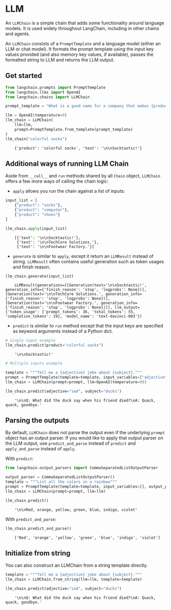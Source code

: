 # LLM

An `LLMChain` is a simple chain that adds some functionality around language models. It is used widely throughout LangChain, including in other chains and agents.

An `LLMChain` consists of a `PromptTemplate` and a language model (either an LLM or chat model). It formats the prompt template using the input key values provided (and also memory key values, if available), passes the formatted string to LLM and returns the LLM output.

## Get started

```python
from langchain.prompts import PromptTemplate
from langchain.llms import OpenAI
from langchain.chains import LLMChain

prompt_template = "What is a good name for a company that makes {product}?"

llm = OpenAI(temperature=0)
llm_chain = LLMChain(
    llm=llm,
    prompt=PromptTemplate.from_template(prompt_template)
)
llm_chain("colorful socks")
```

<CodeOutputBlock lang="python">

```
    {'product': 'colorful socks', 'text': '\n\nSocktastic!'}
```

</CodeOutputBlock>

## Additional ways of running LLM Chain

Aside from `__call__` and `run` methods shared by all `Chain` object, `LLMChain` offers a few more ways of calling the chain logic:

- `apply` allows you run the chain against a list of inputs:


```python
input_list = [
    {"product": "socks"},
    {"product": "computer"},
    {"product": "shoes"}
]

llm_chain.apply(input_list)
```

<CodeOutputBlock lang="python">

```
    [{'text': '\n\nSocktastic!'},
     {'text': '\n\nTechCore Solutions.'},
     {'text': '\n\nFootwear Factory.'}]
```

</CodeOutputBlock>

- `generate` is similar to `apply`, except it return an `LLMResult` instead of string. `LLMResult` often contains useful generation such as token usages and finish reason.


```python
llm_chain.generate(input_list)
```

<CodeOutputBlock lang="python">

```
    LLMResult(generations=[[Generation(text='\n\nSocktastic!', generation_info={'finish_reason': 'stop', 'logprobs': None})], [Generation(text='\n\nTechCore Solutions.', generation_info={'finish_reason': 'stop', 'logprobs': None})], [Generation(text='\n\nFootwear Factory.', generation_info={'finish_reason': 'stop', 'logprobs': None})]], llm_output={'token_usage': {'prompt_tokens': 36, 'total_tokens': 55, 'completion_tokens': 19}, 'model_name': 'text-davinci-003'})
```

</CodeOutputBlock>

- `predict` is similar to `run` method except that the input keys are specified as keyword arguments instead of a Python dict.


```python
# Single input example
llm_chain.predict(product="colorful socks")
```

<CodeOutputBlock lang="python">

```
    '\n\nSocktastic!'
```

</CodeOutputBlock>


```python
# Multiple inputs example

template = """Tell me a {adjective} joke about {subject}."""
prompt = PromptTemplate(template=template, input_variables=["adjective", "subject"])
llm_chain = LLMChain(prompt=prompt, llm=OpenAI(temperature=0))

llm_chain.predict(adjective="sad", subject="ducks")
```

<CodeOutputBlock lang="python">

```
    '\n\nQ: What did the duck say when his friend died?\nA: Quack, quack, goodbye.'
```

</CodeOutputBlock>

## Parsing the outputs

By default, `LLMChain` does not parse the output even if the underlying `prompt` object has an output parser. If you would like to apply that output parser on the LLM output, use `predict_and_parse` instead of `predict` and `apply_and_parse` instead of `apply`.

With `predict`:


```python
from langchain.output_parsers import CommaSeparatedListOutputParser

output_parser = CommaSeparatedListOutputParser()
template = """List all the colors in a rainbow"""
prompt = PromptTemplate(template=template, input_variables=[], output_parser=output_parser)
llm_chain = LLMChain(prompt=prompt, llm=llm)

llm_chain.predict()
```

<CodeOutputBlock lang="python">

```
    '\n\nRed, orange, yellow, green, blue, indigo, violet'
```

</CodeOutputBlock>

With `predict_and_parse`:


```python
llm_chain.predict_and_parse()
```

<CodeOutputBlock lang="python">

```
    ['Red', 'orange', 'yellow', 'green', 'blue', 'indigo', 'violet']
```

</CodeOutputBlock>

## Initialize from string

You can also construct an LLMChain from a string template directly.


```python
template = """Tell me a {adjective} joke about {subject}."""
llm_chain = LLMChain.from_string(llm=llm, template=template)
```


```python
llm_chain.predict(adjective="sad", subject="ducks")
```

<CodeOutputBlock lang="python">

```
    '\n\nQ: What did the duck say when his friend died?\nA: Quack, quack, goodbye.'
```

</CodeOutputBlock>
